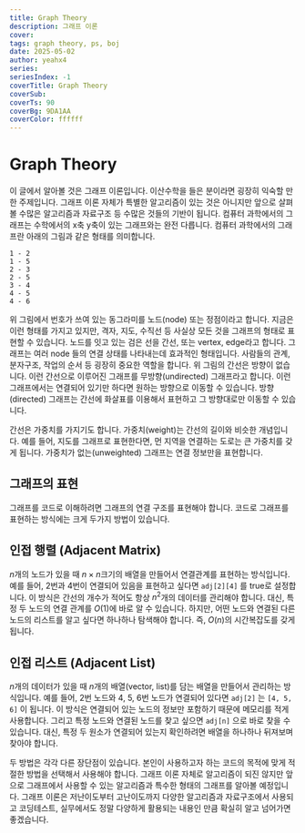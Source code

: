 ```yaml
---
title: Graph Theory
description: 그래프 이론
cover:
tags: graph theory, ps, boj
date: 2025-05-02
author: yeahx4
series: 
seriesIndex: -1
coverTitle: Graph Theory
coverSub: 
coverTs: 90
coverBg: 9DA1AA
coverColor: ffffff
---
```


# Graph Theory

이 글에서 알아볼 것은 그래프 이론입니다. 이산수학을 들은 분이라면 굉장히 익숙할 만한 주제입니다. 그래프 이론 자체가 특별한 알고리즘이 있는 것은 아니지만 앞으로 살펴볼 수많은 알고리즘과 자료구조 등 수많은 것들의 기반이 됩니다. 컴퓨터 과학에서의 그래프는 수학에서의 x축 y축이 있는 그래프와는 완전 다릅니다. 컴퓨터 과학에서의 그래프란 아래의 그림과 같은 형태를 의미합니다.

```graph
1 - 2
1 - 5
2 - 3
2 - 5
3 - 4
4 - 5
4 - 6
```

위 그림에서 번호가 쓰여 있는 동그라미를 노드(node) 또는 정점이라고 합니다. 지금은 이런 형태를 가지고 있지만, 격자, 지도, 수직선 등 사실상 모든 것을 그래프의 형태로 표현할 수 있습니다. 노드를 잇고 있는 검은 선을 간선, 또는 vertex, edge라고 합니다. 그래프는 여러 node 들의 연결 상태를 나타내는데 효과적인 형태입니다. 사람들의 관계, 분자구조, 작업의 순서 등 굉장히 중요한 역할을 합니다. 위 그림의 간선은 방향이 없습니다. 이런 간선으로 이루어진 그래프를 무방향(undirected) 그래프라고 합니다. 이런 그래프에서는 연결되어 있기만 하다면 원하는 방향으로 이동할 수 있습니다. 방향(directed) 그래프는 간선에 화살표를 이용해서 표현하고 그 방향대로만 이동할 수 있습니다.

간선은 가중치를 가지기도 합니다. 가중치(weight)는 간선의 길이와 비슷한 개념입니다. 예를 들어, 지도를 그래프로 표현한다면, 먼 지역을 연결하는 도로는 큰 가중치를 갖게 됩니다. 가중치가 없는(unweighted) 그래프는 연결 정보만을 표현합니다.

## 그래프의 표현

그래프를 코드로 이해하려면 그래프의 연결 구조를 표현해야 합니다. 코드로 그래프를 표현하는 방식에는 크게 두가지 방법이 있습니다.

## 인접 행렬 (Adjacent Matrix)

$n$개의 노드가 있을 때 $n \times n$크기의 배열을 만들어서 연결관계를 표현하는 방식입니다. 예를 들어, 2번과 4번이 연결되어 있음을 표현하고 싶다면 `adj[2][4]` 를 true로 설정합니다. 이 방식은 간선의 개수가 적어도 항상 $n^2$개의 데이터를 관리해야 합니다. 대신, 특정 두 노드의 연결 관계를 $O(1)$에 바로 알 수 있습니다. 하지만, 어떤 노드와 연결된 다른 노드의 리스트를 알고 싶다면 하나하나 탐색해야 합니다. 즉, $O(n)$의 시간복잡도를 갖게 됩니다.

## 인접 리스트 (Adjacent List)

$n$개의 데이터가 있을 때 $n$개의 배열(vector, list)를 담는 배열을 만들어서 관리하는 방식입니다. 예를 들어, 2번 노드와 4, 5, 6번 노드가 연결되어 있다면 `adj[2]` 는 `[4, 5, 6]` 이 됩니다. 이 방식은 연결되어 있는 노드의 정보만 포함하기 때문에 메모리를 적게 사용합니다. 그리고 특정 노드와 연결된 노드를 찾고 싶으면 `adj[n]` 으로 바로 찾을 수 있습니다. 대신, 특정 두 원소가 연결되어 있는지 확인하려면 배열을 하나하나 뒤져보며 찾아야 합니다.

두 방법은 각각 다른 장단점이 있습니다. 본인이 사용하고자 하는 코드의 목적에 맞게 적절한 방법을 선택해서 사용해야 합니다. 그래프 이론 자체로 알고리즘이 되진 않지만 앞으로 그래프에서 사용할 수 있는 알고리즘과 특수한 형태의 그래프를 알아볼 예정입니다. 그래프 이론은 저난이도부터 고난이도까지 다양한 알고리즘과 자료구조에서 사용되고 코딩테스트, 실무에서도 정말 다양하게 활용되는 내용인 만큼 확실히 알고 넘어가면 좋겠습니다.
